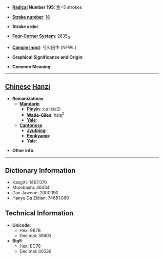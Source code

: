 * '''[[Wiktionary:Chinese radical index| Radical]] Number 195''': [[Wiktionary:Chinese radical index 魚|魚]]+5 strokes

* '''[[Wiktionary:Chinese total strokes index|Stroke number]]''': [[Wiktionary:Chinese total strokes index 16|16]]

* '''Stroke order''': 

* '''[[Wiktionary:Chinese four corner index|Four-Corner System]]''': 2635<sub>0</sub>

* '''[[Wiktionary:Chinese Cangjie index|Cangjie input]]''': 弓火田中 (NFWL)

* '''Graphical Significance and Origin''': 

* '''Common Meaning'''

----

== [[Chinese]] [[Hanzi]] ==

* '''Romanizations'''
** '''[[Mandarin]]'''
*** '''[[Pinyin]]''': xiá (xia2)
*** '''[[Wade-Giles]]''': hsia<sup>2</sup>
*** '''[[Yale]]''': 
** '''[[Cantonese]]'''
*** '''[[Jyutping]]''':
*** '''[[Penkyamp]]''': 
*** '''[[Yale]]''': 

* '''Other info''': 

----

== Dictionary Information ==

* KangXi: 1467.070
* Morobashi: 46034
* Dae Jaweon: 2000.190
* Hanyu Da Zidian: 74681.060

== Technical Information ==

* '''Unicode''':
** Hex: 9B7B
** Decimal: 39803
* '''Big5''':
** Hex: EC78
** Decimal: 60536